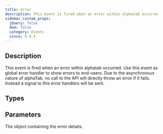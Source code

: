 ```yaml
---
title: error
description: This event is fired when an error within alphatab occurred.
sidebar_custom_props:
  jQuery: false
  dom: false
  category: Events
  since: 0.9.4
---
```


<SinceBadge since="0.9.4" />


## Description
This event is fired when an error within alphatab occurred. Use this event as global error handler to show errors
to end-users. Due to the asynchronous nature of alphaTab, no call to the API will directly throw an error if it fails.
Instead a signal to this error handlers will be sent. 

<EventDescription metadata={metadata} />

## Types

<TypeTable>
    <TypeRow type="js" name="function(details)" />    
    <TypeRow type="net" name="Action<Error>" />    
</TypeTable>

## Parameters

<ParameterTable>
    <ParameterRow platform="all" name="details" type="Error">
        The object containing the error details. 
    </ParameterRow>
</ParameterTable>